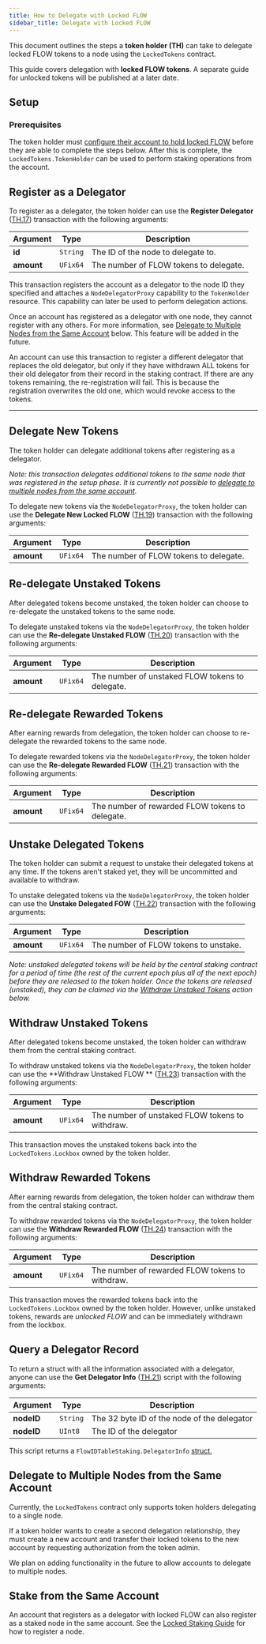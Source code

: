 ```yaml
---
title: How to Delegate with Locked FLOW
sidebar_title: Delegate with Locked FLOW
---
```


This document outlines the steps a **token holder (TH)** can take to delegate 
locked FLOW tokens to a node using the `LockedTokens` contract.

<Callout type="warning">

This guide covers delegation with **locked FLOW tokens**. 
A separate guide for unlocked tokens will be published at a later date.
</Callout>

## Setup

### Prerequisites

The token holder must [configure their account to hold locked FLOW](/token/locked-account-setup) 
before they are able to complete the steps below. After this is complete, 
the `LockedTokens.TokenHolder` can be used to perform staking operations from the account.

## Register as a Delegator

To register as a delegator, the token holder can use the **Register Delegator** ([TH.17](/protocol/core-contracts/locked-tokens/#token-holder))
transaction with the following arguments:

| Argument   | Type     | Description |
|------------|----------|-------------|
| **id**     | `String` | The ID of the node to delegate to. |
| **amount** | `UFix64` | The number of FLOW tokens to delegate. |

This transaction registers the account as a delegator to the node ID they specified
and attaches a `NodeDelegatorProxy` capability to the `TokenHolder` resource. 
This capability can later be used to perform delegation actions.

Once an account has registered as a delegator with one node, they cannot register with any others. 
For more information, see [Delegate to Multiple Nodes from the Same Account](#delegate-to-multiple-nodes-from-the-same-account) below.
This feature will be added in the future.

An account can use this transaction to register a different delegator that replaces the old delegator, but only if they have withdrawn
ALL tokens for their old delegator from their record in the staking contract. If there are any tokens remaining,
the re-registration will fail. This is because the registration overwrites the old one, which would revoke access to the tokens.

---

## Delegate New Tokens

The token holder can delegate additional tokens after registering as a delegator. 

_Note: this transaction delegates additional tokens to the same node that was registered in the setup phase.
It is currently not possible to [delegate to multiple nodes from the same account](#delegate-to-multiple-nodes-from-the-same-account)._

To delegate new tokens via the `NodeDelegatorProxy`, 
the token holder can use the **Delegate New Locked FLOW** ([TH.19](/protocol/core-contracts/locked-tokens/#token-holder)) 
transaction with the following arguments:

| Argument   | Type     | Description |
|------------|----------|-------------|
| **amount** | `UFix64` | The number of FLOW tokens to delegate. |

## Re-delegate Unstaked Tokens

After delegated tokens become unstaked, the token holder can choose to re-delegate the unstaked tokens to the same node.

To delegate unstaked tokens via the `NodeDelegatorProxy`, 
the token holder can use the **Re-delegate Unstaked FLOW** ([TH.20](/protocol/core-contracts/locked-tokens/#token-holder))
transaction with the following arguments:

| Argument   | Type     | Description |
|------------|----------|-------------|
| **amount** | `UFix64` | The number of unstaked FLOW tokens to delegate. |

## Re-delegate Rewarded Tokens

After earning rewards from delegation, the token holder can choose to re-delegate the rewarded tokens to the same node.

To delegate rewarded tokens via the `NodeDelegatorProxy`, 
the token holder can use the **Re-delegate Rewarded FLOW** ([TH.21](/protocol/core-contracts/locked-tokens/#token-holder))
transaction with the following arguments:

| Argument   | Type     | Description |
|------------|----------|-------------|
| **amount** | `UFix64` | The number of rewarded FLOW tokens to delegate. |

## Unstake Delegated Tokens

The token holder can submit a request to unstake their delegated tokens at any time.
If the tokens aren't staked yet, they will be uncommitted and available to withdraw.

To unstake delegated tokens via the `NodeDelegatorProxy`, 
the token holder can use the **Unstake Delegated FOW** ([TH.22](/protocol/core-contracts/locked-tokens/#token-holder))
transaction with the following arguments:

| Argument   | Type     | Description |
|------------|----------|-------------|
| **amount** | `UFix64` | The number of FLOW tokens to unstake. |

_Note: unstaked delegated tokens will be held by the central staking contract for a period of time 
(the rest of the current epoch plus all of the next epoch) before they are 
released to the token holder. Once the tokens are released (unstaked), 
they can be claimed via the [Withdraw Unstaked Tokens](#withdraw-unstaked-tokens) action below._

## Withdraw Unstaked Tokens

After delegated tokens become unstaked, the token holder can withdraw them from the central staking contract.

To withdraw unstaked tokens via the `NodeDelegatorProxy`, 
the token holder can use the **Withdraw Unstaked FLOW ** ([TH.23](/protocol/core-contracts/locked-tokens/#token-holder))
transaction with the following arguments:

| Argument   | Type     | Description |
|------------|----------|-------------|
| **amount** | `UFix64` | The number of unstaked FLOW tokens to withdraw. |

This transaction moves the unstaked tokens back into the `LockedTokens.Lockbox` owned by the token holder.

## Withdraw Rewarded Tokens

After earning rewards from delegation, the token holder can withdraw them from the central staking contract.

To withdraw rewarded tokens via the `NodeDelegatorProxy`, 
the token holder can use the **Withdraw Rewarded FLOW** ([TH.24](/protocol/core-contracts/locked-tokens/#token-holder))
transaction with the following arguments:

| Argument   | Type     | Description |
|------------|----------|-------------|
| **amount** | `UFix64` | The number of rewarded FLOW tokens to withdraw. |

This transaction moves the rewarded tokens back into the `LockedTokens.Lockbox` owned by the token holder. 
However, unlike unstaked tokens, rewards are _unlocked FLOW_ and can be immediately withdrawn from the lockbox.

## Query a Delegator Record

To return a struct with all the information associated with a delegator, anyone
can use the **Get Delegator Info** ([TH.21](/protocol/core-contracts/locked-tokens/#token-holder)) script with the following arguments:

| Argument   | Type     | Description |
|------------|----------|-------------|
| **nodeID** | `String` | The 32 byte ID of the node of the delegator |
| **nodeID** | `UInt8`  | The ID of the delegator |

This script returns a `FlowIDTableStaking.DelegatorInfo` [struct.](https://github.com/onflow/flow-core-contracts/blob/master/contracts/FlowIDTableStaking.cdc#L348)

## Delegate to Multiple Nodes from the Same Account

Currently, the `LockedTokens` contract only supports token holders delegating to a single node.

If a token holder wants to create a second delegation relationship, they must create a new account
and transfer their locked tokens to the new account by requesting authorization from the token admin.

We plan on adding functionality in the future to allow accounts to delegate to multiple nodes.

## Stake from the Same Account

An account that registers as a delegator with locked FLOW can also register as a staked node in the same account. 
See the [Locked Staking Guide](../locked-staking-guide) for how to register a node.
